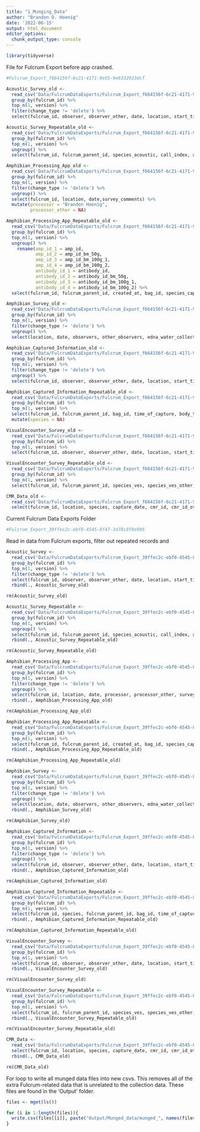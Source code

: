 ```yaml
---
title: "1_Munging_Data"
author: "Brandon D. Hoenig"
date: '2022-06-15'
output: html_document
editor_options: 
  chunk_output_type: console
---
```


```r
library(tidyverse)
```


File for Fulcrum Export before app crashed. 
```r
#Fulcrum_Export_f664156f-6c21-4171-9e55-9e6332923dcf
```

```r
Acoustic_Survey_old <-
  read_csv('Data/FulcrumDataExports/Fulcrum_Export_f664156f-6c21-4171-9e55-9e6332923dcf/ple_acoustic_survey/ple_acoustic_survey.csv') %>% 
  group_by(fulcrum_id) %>% 
  top_n(1, version) %>% 
  filter(change_type != 'delete') %>% 
  select(fulcrum_id, observer, observer_other, date, location, start_time, end_time) 

Acoustic_Survey_Repeatable_old <-
  read_csv('Data/FulcrumDataExports/Fulcrum_Export_f664156f-6c21-4171-9e55-9e6332923dcf/ple_acoustic_survey/ple_acoustic_survey_acoustic_survey.csv') %>%
  group_by(fulcrum_id) %>% 
  top_n(1, version) %>% 
  ungroup() %>%
  select(fulcrum_id, fulcrum_parent_id, species_acoustic, call_index, acoustic_comments)

Amphibian_Processing_App_old <-
  read_csv('Data/FulcrumDataExports/Fulcrum_Export_f664156f-6c21-4171-9e55-9e6332923dcf/ple_amphibian_survey/ple_amphibian_survey.csv') %>% 
  group_by(fulcrum_id) %>% 
  top_n(1, version) %>% 
  filter(change_type != 'delete') %>%
  ungroup() %>% 
  select(fulcrum_id, location, date,survey_comments) %>%
  mutate(processor = "Brandon Hoenig", 
         processor_other = NA)

Amphibian_Processing_App_Repeatable_old <-
  read_csv("Data/FulcrumDataExports/Fulcrum_Export_f664156f-6c21-4171-9e55-9e6332923dcf/ple_amphibian_survey/ple_amphibian_survey_amphibian_capture_survey_collections.csv") %>% 
  group_by(fulcrum_id) %>% 
  top_n(1, version) %>% 
  ungroup() %>% 
    rename(amp_id_1 = amp_id,
           amp_id_2 = amp_id_bm_50g,
           amp_id_3 = amp_id_bm_100g_1,
           amp_id_4 = amp_id_bm_100g_2,
           antibody_id_1 = antibody_id,
           antibody_id_2 = antibody_id_bm_50g,
           antibody_id_3 = antibody_id_bm_100g_1,
           antibody_id_4 = antibody_id_bm_100g_2) %>%
  select(fulcrum_id, fulcrum_parent_id, created_at, bag_id, species_capture, species_capture_other, capture_type, capture_type_other, capture_mark_recapture, life_stage, life_stage_other, sex, sex_other, snout_vent_length, body_and_bag_mass, bag_mass, body_mass, bd_swab_tube_id, bacterial_swab_tube_id, mucusome_id, amp_id_1, amp_id_2, amp_id_3, amp_id_4, antibody_id_1, antibody_id_2, antibody_id_3, antibody_id_4, toe_clip_tube_id)

Amphibian_Survey_old <-
  read_csv("Data/FulcrumDataExports/Fulcrum_Export_f664156f-6c21-4171-9e55-9e6332923dcf/ple_amphibian_survey/ple_amphibian_survey.csv") %>% 
  group_by(fulcrum_id) %>% 
  top_n(1, version) %>% 
  filter(change_type != 'delete') %>%
  ungroup() %>%
  select(location, date, observers, other_observers, edna_water_collected, edna_volume_collected_l, humidity, pressure, elevation, wind_speed_ms, air_temperature_c, dissolved_oxygen, water_temperature_c, conductivity_us, ph, sampling_event_comments) 

Amphibian_Captured_Information_old <-
  read_csv('Data/FulcrumDataExports/Fulcrum_Export_f664156f-6c21-4171-9e55-9e6332923dcf/ple_captured_amphibian_information/ple_captured_amphibian_information.csv') %>% 
  group_by(fulcrum_id) %>% 
  top_n(1, version) %>% 
  filter(change_type != 'delete') %>%
  ungroup() %>% 
  select(fulcrum_id, observer, observer_other, date, location, start_time, end_time, survey_comments) 

Amphibian_Captured_Information_Repeatable_old <-
  read_csv('Data/FulcrumDataExports/Fulcrum_Export_f664156f-6c21-4171-9e55-9e6332923dcf/ple_captured_amphibian_information/ple_captured_amphibian_information_captured_amphibian_information.csv') %>%
  group_by(fulcrum_id) %>% 
  top_n(1, version) %>% 
  select(fulcrum_id, fulcrum_parent_id, bag_id, time_of_capture, body_temperature, microhabitat_type, microhabitat_temperature, bag_photo) %>%
  mutate(species = NA)

VisualEncounter_Survey_old <-
  read_csv("Data/FulcrumDataExports/Fulcrum_Export_f664156f-6c21-4171-9e55-9e6332923dcf/ple_visual_encounter_survey/ple_visual_encounter_survey.csv")  %>%
  group_by(fulcrum_id) %>% 
  top_n(1, version) %>% 
  select(fulcrum_id, observer, observer_other, date, location, start_time, end_time) 

VisualEncounter_Survey_Repeatable_old <-
  read_csv('Data/FulcrumDataExports/Fulcrum_Export_f664156f-6c21-4171-9e55-9e6332923dcf/ple_visual_encounter_survey/ple_visual_encounter_survey_visual_encounter_information.csv')  %>%
  group_by(fulcrum_id) %>% 
  top_n(1, version) %>% 
  select(fulcrum_id, fulcrum_parent_id, species_ves, species_ves_other, count_ves, comments_ves)

CMR_Data_old <-
  read_csv('Data/FulcrumDataExports/Fulcrum_Export_f664156f-6c21-4171-9e55-9e6332923dcf/ple_cmr_data/ple_cmr_data.csv') %>% 
  select(fulcrum_id, location, species, capture_date, cmr_id, cmr_id_other) 
```


Current Fulcrum Data Exports Folder
```r
#Fulcrum_Export_39ffec2c-ebf0-4545-8f47-3d78c8f8e905
```


Read in data from Fulcrum exports, filter out repeated records and 
```r
Acoustic_Survey <-
  read_csv('Data/FulcrumDataExports/Fulcrum_Export_39ffec2c-ebf0-4545-8f47-3d78c8f8e905/ple_acoustic_survey/ple_acoustic_survey.csv') %>% 
  group_by(fulcrum_id) %>% 
  top_n(1, version) %>% 
  filter(change_type != 'delete') %>% 
  select(fulcrum_id, observer, observer_other, date, location, start_time, end_time) %>%
  rbind(., Acoustic_Survey_old)

rm(Acoustic_Survey_old)

Acoustic_Survey_Repeatable <-
  read_csv('Data/FulcrumDataExports/Fulcrum_Export_39ffec2c-ebf0-4545-8f47-3d78c8f8e905/ple_acoustic_survey/ple_acoustic_survey_acoustic_survey.csv') %>%
  group_by(fulcrum_id) %>% 
  top_n(1, version) %>% 
  ungroup() %>%
  select(fulcrum_id, fulcrum_parent_id, species_acoustic, call_index, acoustic_comments) %>%
  rbind(., Acoustic_Survey_Repeatable_old)

rm(Acoustic_Survey_Repeatable_old)

Amphibian_Processing_App <-
  read_csv('Data/FulcrumDataExports/Fulcrum_Export_39ffec2c-ebf0-4545-8f47-3d78c8f8e905/ple_amphibian_processing_app/ple_amphibian_processing_app.csv') %>% 
  group_by(fulcrum_id) %>% 
  top_n(1, version) %>% 
  filter(change_type != 'delete') %>%
  ungroup() %>% 
  select(fulcrum_id, location, date, processor, processor_other, survey_comments) %>%
  rbind(., Amphibian_Processing_App_old)

rm(Amphibian_Processing_App_old)

Amphibian_Processing_App_Repeatable <-
  read_csv("Data/FulcrumDataExports/Fulcrum_Export_39ffec2c-ebf0-4545-8f47-3d78c8f8e905/ple_amphibian_processing_app/ple_amphibian_processing_app_amphibian_capture_survey_collections.csv") %>%
  group_by(fulcrum_id) %>% 
  top_n(1, version) %>% 
  select(fulcrum_id, fulcrum_parent_id, created_at, bag_id, species_capture, species_capture_other, capture_type, capture_type_other, capture_mark_recapture, life_stage, life_stage_other, sex, sex_other, snout_vent_length, body_and_bag_mass, bag_mass, body_mass, bd_swab_tube_id, bacterial_swab_tube_id, mucusome_id, amp_id_1, amp_id_2, amp_id_3, amp_id_4, antibody_id_1, antibody_id_2, antibody_id_3, antibody_id_4, toe_clip_tube_id) %>%
  rbind(., Amphibian_Processing_App_Repeatable_old) 

rm(Amphibian_Processing_App_Repeatable_old)

Amphibian_Survey <-
  read_csv("Data/FulcrumDataExports/Fulcrum_Export_39ffec2c-ebf0-4545-8f47-3d78c8f8e905/ple_amphibian_survey/ple_amphibian_survey.csv") %>% 
  group_by(fulcrum_id) %>% 
  top_n(1, version) %>% 
  filter(change_type != 'delete') %>%
  ungroup() %>%
  select(location, date, observers, other_observers, edna_water_collected, edna_volume_collected_l, humidity, pressure, elevation, wind_speed_ms, air_temperature_c, dissolved_oxygen, water_temperature_c, conductivity_us, ph, sampling_event_comments) %>%
  rbind(., Amphibian_Survey_old)

rm(Amphibian_Survey_old)

Amphibian_Captured_Information <-
  read_csv('Data/FulcrumDataExports/Fulcrum_Export_39ffec2c-ebf0-4545-8f47-3d78c8f8e905/ple_captured_amphibian_information/ple_captured_amphibian_information.csv') %>% 
  group_by(fulcrum_id) %>% 
  top_n(1, version) %>% 
  filter(change_type != 'delete') %>%
  ungroup() %>% 
  select(fulcrum_id, observer, observer_other, date, location, start_time, end_time, survey_comments) %>%
  rbind(., Amphibian_Captured_Information_old)

rm(Amphibian_Captured_Information_old)

Amphibian_Captured_Information_Repeatable <-
  read_csv('Data/FulcrumDataExports/Fulcrum_Export_39ffec2c-ebf0-4545-8f47-3d78c8f8e905/ple_captured_amphibian_information/ple_captured_amphibian_information_captured_amphibian_information.csv') %>%
  group_by(fulcrum_id) %>% 
  top_n(1, version) %>% 
  select(fulcrum_id, species, fulcrum_parent_id, bag_id, time_of_capture, body_temperature, microhabitat_type, microhabitat_temperature, bag_photo) %>%
  rbind(., Amphibian_Captured_Information_Repeatable_old)

rm(Amphibian_Captured_Information_Repeatable_old)

VisualEncounter_Survey <-
  read_csv("Data/FulcrumDataExports/Fulcrum_Export_39ffec2c-ebf0-4545-8f47-3d78c8f8e905/ple_visual_encounter_survey/ple_visual_encounter_survey.csv")  %>%
  group_by(fulcrum_id) %>% 
  top_n(1, version) %>% 
  select(fulcrum_id, observer, observer_other, date, location, start_time, end_time)%>%
  rbind(., VisualEncounter_Survey_old)

rm(VisualEncounter_Survey_old)

VisualEncounter_Survey_Repeatable <-
  read_csv('Data/FulcrumDataExports/Fulcrum_Export_39ffec2c-ebf0-4545-8f47-3d78c8f8e905/ple_visual_encounter_survey/ple_visual_encounter_survey_visual_encounter_information.csv')  %>%
  group_by(fulcrum_id) %>% 
  top_n(1, version) %>% 
  select(fulcrum_id, fulcrum_parent_id, species_ves, species_ves_other, count_ves, comments_ves) %>%
  rbind(., VisualEncounter_Survey_Repeatable_old)

rm(VisualEncounter_Survey_Repeatable_old)

CMR_Data <-
  read_csv('Data/FulcrumDataExports/Fulcrum_Export_39ffec2c-ebf0-4545-8f47-3d78c8f8e905/ple_cmr_data/ple_cmr_data.csv') %>% 
  select(fulcrum_id, location, species, capture_date, cmr_id, cmr_id_other) %>%
  rbind(., CMR_Data_old) 

rm(CMR_Data_old)
```

For loop to write all munged data files into new csvs.  This removes all of the extra Fulcrum-related data that is unrelated to the collection data. These files are found in the 'Output' folder. 
```r
files <- mget(ls())

for (i in 1:length(files)){
  write.csv(files[[i]], paste("Output/Munged_data/munged_", names(files[i]), ".csv", sep = ""))
}
```


